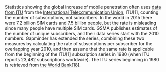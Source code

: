 
Statistics showing the global increase of mobile penetration often uses [data from ITU](http://gapm.io/xitumob) from the [International Telecommunication Union](https://www.itu.int/en/Pages/default.aspx), ITU[1], counting the number of subscriptions, not subscribers. In the world in 2015 there were 7.2 billion SIM cards and 7.5 billion people, but the rate is misleading since many people have multiple SIM cards. GSMA publishes estimates of the number of unique subscribers, and their data series start with the 2010 numbers. Gapminder has extended the series, combining these two measures by calculating the rate of subscriptions per subscriber for the overlapping year 2010, and then assume that the same rate is applicable from the beginning of the ITU[1] subscription series in 1980 (when ITU reports 23,482 subscriptions worldwide). The ITU series beginning in 1980 is retrieved from [the World Bank[18]](http://gapm.io/xwb1718).